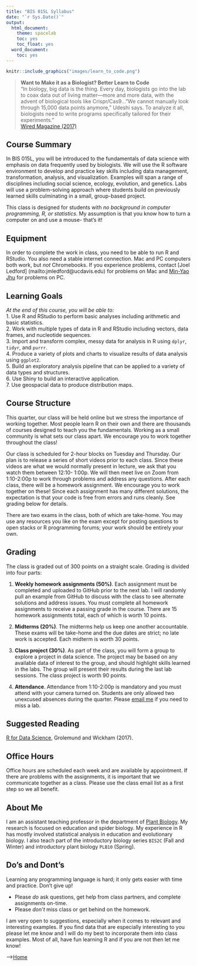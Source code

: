 ```yaml
---
title: "BIS 015L Syllabus"
date: "`r Sys.Date()`"
output:
  html_document:
    theme: spacelab
    toc: yes
    toc_float: yes
  word_document:
    toc: yes
---    
```

```r
knitr::include_graphics("images/learn_to_code.png")
```

> **Want to Make it as a Biologist? Better Learn to Code**  
> "In biology, big data is the thing. Every day, biologists go into the lab to coax data out of living matter—more and more data, with the advent of biological tools like Crispr/Cas9..."We cannot manually look through 15,000 data points anymore," Udeshi says. To analyze it all, biologists need to write programs specifically tailored for their experiments."  
> [Wired Magazine (2017)](https://www.wired.com/2017/03/biologists-teaching-code-survive/)

## Course Summary  
In BIS 015L, you will be introduced to the fundamentals of data science with emphasis on data frequently used by biologists. We will use the R software environment to develop and practice key skills including data management, transformation, analysis, and visualization. Examples will span a range of disciplines including social science, ecology, evolution, and genetics. Labs will use a problem-solving approach where students build on previously learned skills culminating in a small, group-based project. 

This class is designed for students with *no background in computer programming, R, or statistics*. My assumption is that you know how to turn a computer on and use a mouse- that's it!  

## Equipment  
In order to complete the work in class, you need to be able to run R and RStudio. You also need a stable internet connection. Mac and PC computers both work, but *not* Chromebooks. If you experience problems, contact [Joel Ledford] (mailto:jmledford@ucdavis.edu) for problems on Mac and [Min-Yao Jhu](mailto:minjhu@ucdavis.edu)  for problems on PC.  

## Learning Goals  
*At the end of this course, you will be able to:*  
1. Use R and RStudio to perform basic analyses including arithmetic and basic statistics.  
2. Work with multiple types of data in R and RStudio including vectors, data frames, and nucleotide sequences.  
3. Import and transform complex, messy data for analysis in R using `dplyr`, `tidyr`, and `purrr`.  
4. Produce a variety of plots and charts to visualize results of data analysis using `ggplot2`.  
5. Build an exploratory analysis pipeline that can be applied to a variety of data types and structures.  
6. Use Shiny to build an interactive application.  
7. Use geospacial data to produce distribution maps.  

## Course Structure  
This quarter, our class will be held online but we stress the importance of working together. Most people learn R on their own and there are thousands of courses designed to teach you the fundamentals. Working as a small community is what sets our class apart. We encourage you to work together throughout the class!  

Our class is scheduled for 2-hour blocks on Tuesday and Thursday. Our plan is to release a series of short videos prior to each class. Since these videos are what we would normally present in lecture, we ask that you watch them between 12:10- 1:00p. We will then meet live on Zoom from 1:10-2:00p to work through problems and address any questions. After each class, there will be a homework assignment. We encourage you to work together on these! Since each assignment has many different solutions, the expectation is that your code is free from errors and runs cleanly. See grading below for details.  

There are two exams in the class, both of which are take-home. You may use any resources you like on the exam except for posting questions to open stacks or R programming forums; your work should be entirely your own.  

## Grading  
The class is graded out of 300 points on a straight scale. Grading is divided into four parts:  

1. **Weekly homework assignments (50%)**. Each assignment must be completed and uploaded to GitHub prior to the next lab. I will randomly pull an example from GitHub to discuss with the class to see alternate solutions and address issues. You must complete all homework assignments to receive a passing grade in the course. There are 15 homework assignments total, each of which is worth 10 points.  

2. **Midterms (20%)**. The midterms help us keep one another accountable. These exams will be take-home and the due dates are strict; no late work is accepted. Each midterm is worth 30 points.  

3. **Class project (30%)**. As part of the class, you will form a group to explore a project in data science. The project may be based on any available data of interest to the group, and should highlight skills learned in the labs. The group will present their results during the last lab sessions.  The class project is worth 90 points.  

4. **Attendance**. Attendance from 1:10-2:00p is mandatory and you must attend with your camera turned on. Students are only allowed two unexcused absences during the quarter. Please [email me](mailto:jmledford@ucdavis.edu) if you need to miss a lab.  

## Suggested Reading  
[R for Data Science](https://r4ds.had.co.nz/), Grolemund and Wickham (2017).  

## Office Hours  
Office hours are scheduled each week and are available by appointment. If there are problems with the assignments, it is important that we communicate together as a class. Please use the class email list as a first step so we all benefit.  

## About Me  
I am an assistant teaching professor in the department of [Plant Biology](http://www-plb.ucdavis.edu/). My research is focused on education and spider biology. My experience in R has mostly involved statistical analysis in education and evolutionary biology. I also teach part of the introductory biology series `BIS2C` (Fall and Winter) and introductory plant biology `PLB10` (Spring).  

## Do's and Dont's  
Learning any programming language is hard; it only gets easier with time and practice. Don't give up!  

+ Please *do* ask questions, get help from class partners, and complete assignments on-time.  
+ Please *don't* miss class or get behind on the homework.  

I am very open to suggestions, especially when it comes to relevant and interesting examples. If you find data that are especially interesting to you please let me know and I will do my best to incorporate them into class examples. Most of all, have fun learning R and if you are not then let me know!  

-->[Home](https://jmledford3115.github.io/datascibiol/)